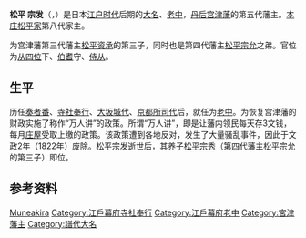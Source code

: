 {{unreferenced|time=2017-02-07T07:46:09+00:00}}
{{Infobox officeholder 
| name= 松平宗發
| image= 
| caption=

| order={{link-ja|宮津藩|宮津藩}}藩主
| term_start=1808年
| term_end=1840年
| predecessor= {{link-ja|松平宗允|松平宗允}}
| successor= {{link-ja|松平宗秀|松平宗秀}}

| order1=[[江戶幕府|江戶幕府]][[老中|老中]]
| term_start1=1831年
| term_end1=1840年
| predecessor1= 
| successor1= 

| order2=[[京都所司代|京都所司代]]
| term_start2=1828年
| term_end2=1832年
| predecessor2= 
| successor2= 

| order3=[[大坂城代|大坂城代]]
| term_start3=1826年
| term_end3=1828年
| predecessor3= 
| successor3= 

| order4=[[寺社奉行|寺社奉行]]
| term_start4=1818年
| term_end4=1826年
| predecessor4= 
| successor4= 

| birth_date={{birth date|1782|8|10}}<br>（[[天明_(日本)|天明]]2年七月初二）
| birth_place= 
| death_date={{death date and age|1840|9|20|1782|8|10}}<br>（[[天保_(日本)|天保]]11年八月廿五）
| death_place= 
| module  = {{日本武士|child=yes
| 時代 = [[江戶時代|江戶時代]]後期
| 改名 = 
| 別名 = 
| 諡号 = 
| 神号 = 
| 戒名 = 
| 霊名 = 
| 墓所 = 
| 官位 = [[從四位|從四位下]][[伯耆國|伯耆守]]、[[侍從|侍從]]
| 幕府 = [[江戶幕府|江戶幕府]] [[奏者番|奏者番]]、[[寺社奉行|寺社奉行]]、[[大坂城代|大坂城代]]、[[京都所司代|京都所司代]]、[[老中|老中]]
| 主君 = 
| 藩   = 
| 氏族 = [[本庄氏|本庄松平家]]
| 父 = [[松平資承|松平資承]]
| 養父 = ''[[松平宗允|松平宗允]]''
| 兄 = [[松平資統|資統]]、[[松平宗允|宗允]]
| 弟 = [[松平資恭|資恭]]、[[安藤直馨|安藤直馨]]、[[松平資克|資克]]、[[松平資讓|資讓]]
| 妹 = [[富田知良|富田知良]]正室、[[堀田一知|堀田一知]]正室、歌子、[[朽木綱方|朽木綱方]]正室、[[水野忠啓|水野忠啓]]正室
| 妻   = '''[[牧野康儔|牧野康儔]]之女'''
| 子   = [[松平宗篤|宗篤]]、[[那須資懷|那須資懷]]、[[松平常要|常要]]、[[松平安行|安行]]
| 女 = [[西尾忠固|西尾忠固]]正室、洵子、[[青山幸礼|青山幸礼]]正室、[[松平信宝_(上山藩主)|松平信宝]]繼室、[[安藤信正|安藤信正]]正室、[[安部信任|安部信任]]正室、[[久野純固|久野純固]]室、[[中西元良|中西元良]]室
| 養子 = '''''[[松平宗秀|宗秀]]'''''
| 特記事項 = 
 }}
}}
'''松平 宗发'''（{{jp|j=松平 宗発|hg=まつだいら むねあきら|rm=Matsudaira Muneakira|help=no}}，{{bd|1782年|8月10日|1840年|9月20日|Matsudaira Muneakira}}）是日本[[江户时代|江户时代]]后期的[[大名_(称谓)|大名]]、[[老中|老中]]，[[丹後國|丹后]][[宫津藩|宫津藩]]的第五代藩主。[[本庄松平家|本庄松平家]]第八代家主。

为宫津藩第三代藩主[[松平資承|松平资承]]的第三子，同时也是第四代藩主[[松平宗允|松平宗允]]之弟。官位为[[從四位|从四位]]下、[[伯耆國|伯耆]]守、[[侍従|侍从]]。

== 生平 ==
历任[[奏者番|奏者番]]、[[寺社奉行|寺社奉行]]、[[大坂城代|大坂城代]]、[[京都所司代|京都所司代]]后，就任为[[老中|老中]]。为恢复宫津藩的财政实施了称作“万人讲”的政策。所谓“万人讲”，即是让藩内领民每天存3文钱，每月[[庄屋|庄屋]]受取上缴的政策。该政策遭到各地反对，发生了大量骚乱事件，因此于文政2年（1822年）废除。松平宗发逝世后，其养子[[松平宗秀|松平宗秀]]（第四代藩主松平宗允的第三子）即位。

== 参考资料 ==
{{reflist}}

{{宮津藩主|本庄松平氏|5代|1808年 - 1840年}}
{{大坂城代}}
{{京都所司代}}

{{DEFAULTSORT:Matsudaira Muneakira}}
[[Category:本庄松平氏|Muneakira]]
[[Category:江戶幕府寺社奉行|Category:江戶幕府寺社奉行]]
[[Category:江戶幕府老中|Category:江戶幕府老中]]
[[Category:宮津藩主|Category:宮津藩主]]
[[Category:譜代大名|Category:譜代大名]]